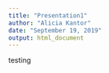 ```yaml
---
title: "Presentation1"
author: "Alicia Kantor"
date: "September 19, 2019"
output: html_document
---
```


testing
